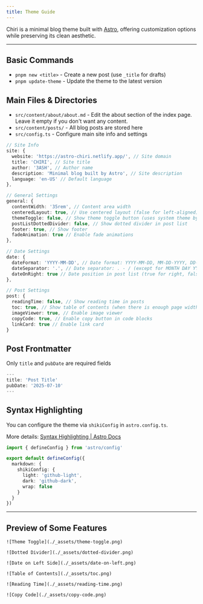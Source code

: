 ```yaml
---
title: Theme Guide
---
```


Chiri is a minimal blog theme built with [Astro](https://astro.build), offering customization options while preserving its clean aesthetic.

---

## Basic Commands

- `pnpm new <title>` - Create a new post (use `_title` for drafts)
- `pnpm update-theme` - Update the theme to the latest version

## Main Files & Directories

- `src/content/about/about.md` - Edit the about section of the index page. Leave it empty if you don't want any content.
- `src/content/posts/` - All blog posts are stored here
- `src/config.ts` - Configure main site info and settings

```ts
// Site Info
site: {
  website: 'https://astro-chiri.netlify.app/', // Site domain
  title: 'CHIRI', // Site title
  author: '3ASH', // Author name
  description: 'Minimal blog built by Astro', // Site description
  language: 'en-US' // Default language
},
```

```ts
// General Settings
general: {
  contentWidth: '35rem', // Content area width
  centeredLayout: true, // Use centered layout (false for left-aligned)
  themeToggle: false, // Show theme toggle button (uses system theme by default)
  postListDottedDivider: false, // Show dotted divider in post list
  footer: true, // Show footer
  fadeAnimation: true // Enable fade animations
},
```

```ts
// Date Settings
date: {
  dateFormat: 'YYYY-MM-DD', // Date format: YYYY-MM-DD, MM-DD-YYYY, DD-MM-YYYY, MONTH DAY YYYY, DAY MONTH YYYY
  dateSeparator: '.', // Date separator: . - / (except for MONTH DAY YYYY and DAY MONTH YYYY)
  dateOnRight: true // Date position in post list (true for right, false for left)
},
```

```ts
// Post Settings
post: {
  readingTime: false, // Show reading time in posts
  toc: true, // Show table of contents (when there is enough page width)
  imageViewer: true, // Enable image viewer
  copyCode: true, // Enable copy button in code blocks
  linkCard: true // Enable link card
}
```

## Post Frontmatter

Only `title` and `pubDate` are required fields

```ts
---
title: 'Post Title'
pubDate: '2025-07-10'
---
```

## Syntax Highlighting

You can configure the theme via `shikiConfig` in `astro.config.ts`.

More details: [Syntax Highlighting | Astro Docs](https://docs.astro.build/en/guides/syntax-highlighting/)

```ts
import { defineConfig } from 'astro/config'

export default defineConfig({
  markdown: {
    shikiConfig: {
      light: 'github-light',
      dark: 'github-dark',
      wrap: false
    }
  }
})
```

---

## Preview of Some Features

```
![Theme Toggle](./_assets/theme-toggle.png)

![Dotted Divider](./_assets/dotted-divider.png)

![Date on Left Side](./_assets/date-on-left.png)

![Table of Contents](./_assets/toc.png)

![Reading Time](./_assets/reading-time.png)

![Copy Code](./_assets/copy-code.png)
```